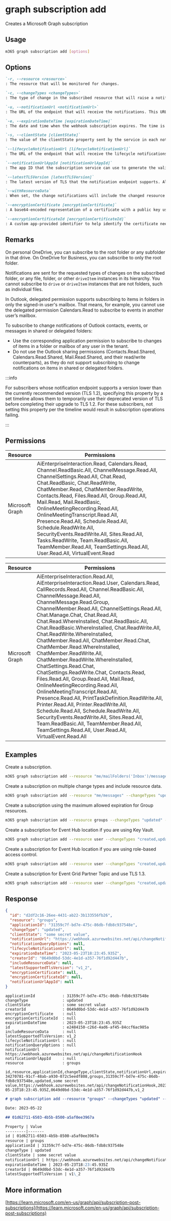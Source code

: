 
# graph subscription add

Creates a Microsoft Graph subscription

## Usage

```sh
m365 graph subscription add [options]
```

## Options

```md definition-list
`-r, --resource <resource>`
: The resource that will be monitored for changes.

`-c, --changeTypes <changeTypes>`
: The type of change in the subscribed resource that will raise a notification. The supported values are: `created`, `updated`, `deleted`. Multiple values can be combined using a comma-separated list.

`-u, --notificationUrl <notificationUrl>`
: The URL of the endpoint that will receive the notifications. This URL must use the HTTPS protocol.

`-e, --expirationDateTime [expirationDateTime]`
: The date and time when the webhook subscription expires. The time is in UTC, and can be an amount of time from subscription creation that varies for the resource subscribed to. If not specified, the maximum allowed expiration for the specified resource will be used.

`-s, --clientState [clientState]`
: The value of the clientState property sent by the service in each notification. The maximum length is 128 characters.

`--lifecycleNotificationUrl [lifecycleNotificationUrl]`
: The URL of the endpoint that will receive the lifecycle notifications. This URL must use the HTTPS protocol.

`--notificationUrlAppId [notificationUrlAppId]`
: The app ID that the subscription service can use to generate the validation token. The value allows the client to validate the authenticity of the notification received.

`--latestTLSVersion [latestTLSVersion]`
: The latest version of TLS that the notification endpoint supports. Allowed values are `v1_0`, `v1_1`, `v1_2`, `v1_3`. Default is `v1_2`.

`--withResourceData`
: When set, the change notifications will include the changed resource data.

`--encryptionCertificate [encryptionCertificate]`
: A base64-encoded representation of a certificate with a public key used to encrypt resource data in change notifications. Required when using `withResourceData`.

`--encryptionCertificateId [encryptionCertificateId]`
: A custom app-provided identifier to help identify the certificate needed to decrypt resource data. Required when using `withResourceData`.
```

<Global />

## Remarks

On personal OneDrive, you can subscribe to the root folder or any subfolder in that drive. On OneDrive for Business, you can subscribe to only the root folder.

Notifications are sent for the requested types of changes on the subscribed folder, or any file, folder, or other `driveItem` instances in its hierarchy. You cannot subscribe to `drive` or `driveItem` instances that are not folders, such as individual files.

In Outlook, delegated permission supports subscribing to items in folders in only the signed-in user's mailbox.
That means, for example, you cannot use the delegated permission Calendars.Read to subscribe to events in another user’s mailbox.

To subscribe to change notifications of Outlook contacts, events, or messages in shared or delegated folders:

- Use the corresponding application permission to subscribe to changes of items in a folder or mailbox of any user in the tenant.
- Do not use the Outlook sharing permissions (Contacts.Read.Shared, Calendars.Read.Shared, Mail.Read.Shared, and their read/write counterparts), as they do not support subscribing to change notifications on items in shared or delegated folders.

:::info

For subscribers whose notification endpoint supports a version lower than the currently recommended version (TLS 1.2), specifying this property by a set timeline allows them to temporarily use their deprecated version of TLS before completing their upgrade to TLS 1.2. 
For these subscribers, not setting this property per the timeline would result in subscription operations failing.

:::

## Permissions
<Tabs>
  <TabItem value="Delegated">

  | Resource        | Permissions                                |
  |-----------------|--------------------------------------------|
  | Microsoft Graph | AiEnterpriseInteraction.Read, Calendars.Read, Channel.ReadBasic.All, ChannelMessage.Read.All, ChannelSettings.Read.All, Chat.Read, Chat.ReadBasic, Chat.ReadWrite, ChatMember.Read, ChatMember.ReadWrite, Contacts.Read, Files.Read.All, Group.Read.All, Mail.Read, Mail.ReadBasic, OnlineMeetingRecording.Read.All, OnlineMeetingTranscript.Read.All, Presence.Read.All, Schedule.Read.All, Schedule.ReadWrite.All, SecurityEvents.ReadWrite.All, Sites.Read.All, Tasks.ReadWrite, Team.ReadBasic.All, TeamMember.Read.All, TeamSettings.Read.All, User.Read.All, VirtualEvent.Read |

  </TabItem>
  <TabItem value="Application">

  | Resource        | Permissions                                |
  |-----------------|--------------------------------------------|
  | Microsoft Graph | AiEnterpriseInteraction.Read.All, AiEnterpriseInteraction.Read.User, Calendars.Read, CallRecords.Read.All, Channel.ReadBasic.All, ChannelMessage.Read.All, ChannelMessage.Read.Group, ChannelMember.Read.All, ChannelSettings.Read.All, Chat.Manage.Chat, Chat.Read.All, Chat.Read.WhereInstalled, Chat.ReadBasic.All, Chat.ReadBasic.WhereInstalled, Chat.ReadWrite.All, Chat.ReadWrite.WhereInstalled, ChatMember.Read.All, ChatMember.Read.Chat, ChatMember.Read.WhereInstalled, ChatMember.ReadWrite.All, ChatMember.ReadWrite.WhereInstalled, ChatSettings.Read.Chat, ChatSettings.ReadWrite.Chat, Contacts.Read, Files.Read.All, Group.Read.All, Mail.Read, OnlineMeetingRecording.Read.All, OnlineMeetingTranscript.Read.All, Presence.Read.All, PrintTaskDefinition.ReadWrite.All, Printer.Read.All, Printer.ReadWrite.All, Schedule.Read.All, Schedule.ReadWrite.All, SecurityEvents.ReadWrite.All, Sites.Read.All, Team.ReadBasic.All, TeamMember.Read.All, TeamSettings.Read.All, User.Read.All, VirtualEvent.Read.All |

  </TabItem>
</Tabs>

## Examples

Create a subscription.

```sh
m365 graph subscription add --resource "me/mailFolders('Inbox')/messages" --changeTypes "updated" --notificationUrl "https://webhook.azurewebsites.net/api/send/myNotifyClient" --expirationDateTime "2016-11-20T18:23:45.935Z" --clientState "secretClientState"
```

Create a subscription on multiple change types and include resource data.

```sh
m365 graph subscription add --resource "me/messages" --changeTypes "updated,deleted" --withResourceData --encryptionCertificate 'Q0xJIGZvciBNaWNyb3NvZnQgMzY1' --encryptionCertificateId 'myCert' --notificationUrl "https://webhook.azurewebsites.net/api/send/myNotifyClient" --expirationDateTime "2016-11-20T18:23:45.935Z" --clientState "secretClientState"
```

Create a subscription using the maximum allowed expiration for Group resources.

```sh
m365 graph subscription add --resource groups --changeTypes "updated" --notificationUrl "https://webhook.azurewebsites.net/api/send/myNotifyClient" --lifecycleNotificationUrl "https://webhook.azurewebsites.net/api/send/lifecycleNotifications"
```

Create a subscription for Event Hub location if you are using Key Vault.

```sh
m365 graph subscription add --resource user --changeTypes "created,updated,deleted" --notificationUrl "EventHub:https://azureKeyVaultName.vault.azure.net/secrets/secretName?tenantId=contoso.com"
```

Create a subscription for Event Hub location if you are using role-based access control.

```sh
m365 graph subscription add --resource user --changeTypes "created,updated,deleted" --notificationUrl "EventHub:https://eventHubNamespace.servicebus.windows.net/eventhubname/eventHubName?tenantId=contoso.com"
```

Create a subscription for Event Grid Partner Topic and use TLS 1.3.

```sh
m365 graph subscription add --resource user --changeTypes "created,updated,deleted" --latestTLSVersion 'v1_3' --notificationUrl "EventGrid:?azuresubscriptionid=8A8A8A8A-4B4B-4C4C-4D4D-12E12E12E12E&resourcegroup=resourceGroupName&partnertopic=partnerTopicName&location=partnerTopicAzureRegionName"
```

## Response

<Tabs>
  <TabItem value="JSON">

  ```json
  {
    "id": "d2df2c16-26ee-4431-ab22-3b133556fb26",
    "resource": "groups",
    "applicationId": "31359c7f-bd7e-475c-86db-fdb8c937548e",
    "changeType": "updated",
    "clientState": "some secret value",
    "notificationUrl": "https://webhook.azurewebsites.net/api/changeNotificationHook",
    "notificationQueryOptions": null,
    "lifecycleNotificationUrl": null,
    "expirationDateTime": "2023-05-23T18:23:45.935Z",
    "creatorId": "0649d0bd-53dc-4e1d-a357-76f1d92d447b",
    "includeResourceData": null,
    "latestSupportedTlsVersion": "v1_2",
    "encryptionCertificate": null,
    "encryptionCertificateId": null,
    "notificationUrlAppId": null
  }
  ```

  </TabItem>
  <TabItem value="Text">

  ```text
  applicationId            : 31359c7f-bd7e-475c-86db-fdb8c937548e
  changeType               : updated
  clientState              : some secret value
  creatorId                : 0649d0bd-53dc-4e1d-a357-76f1d92d447b
  encryptionCertificate    : null
  encryptionCertificateId  : null
  expirationDateTime       : 2023-05-23T18:23:45.935Z
  id                       : e2484150-c26d-4ad6-af45-84ccf6ac985a
  includeResourceData      : null
  latestSupportedTlsVersion: v1_2
  lifecycleNotificationUrl : null
  notificationQueryOptions : null
  notificationUrl          : https://webhook.azurewebsites.net/api/changeNotificationHook
  notificationUrlAppId     : null
  resource                 : groups
  ```

  </TabItem>
  <TabItem value="CSV">

  ```csv
  id,resource,applicationId,changeType,clientState,notificationUrl,expirationDateTime,creatorId,latestSupportedTlsVersion
  34270781-91cf-48ab-a930-072c5eedf808,groups,31359c7f-bd7e-475c-86db-fdb8c937548e,updated,some secret value,https://webhook.azurewebsites.net/api/changeNotificationHook,2023-05-23T18:23:45.935Z,0649d0bd-53dc-4e1d-a357-76f1d92d447b,v1_2
  ```

  </TabItem>
  <TabItem value="Markdown">

  ```md
  # graph subscription add --resource "groups" --changeTypes "updated" --notificationUrl "https://webhook.azurewebsites.net/api/changeNotificationHook" --expirationDateTime "2023-05-23T18:23:45.935Z" --clientState "some secret value"

  Date: 2023-05-22

  ## 01d62711-6503-4b5b-8500-a5af0ee3967a

  Property | Value
  ---------|-------
  id | 01d62711-6503-4b5b-8500-a5af0ee3967a
  resource | groups
  applicationId | 31359c7f-bd7e-475c-86db-fdb8c937548e
  changeType | updated
  clientState | some secret value
  notificationUrl | https://webhook.azurewebsites.net/api/changeNotificationHook
  expirationDateTime | 2023-05-23T18:23:45.935Z
  creatorId | 0649d0bd-53dc-4e1d-a357-76f1d92d447b
  latestSupportedTlsVersion | v1\_2
  ```

  </TabItem>
</Tabs>

## More information

[https://learn.microsoft.com/en-us/graph/api/subscription-post-subscriptions](https://learn.microsoft.com/en-us/graph/api/subscription-post-subscriptions)
